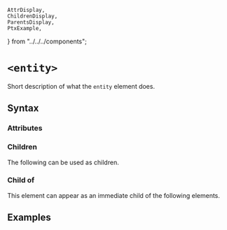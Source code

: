     AttrDisplay,
    ChildrenDisplay,
    ParentsDisplay,
    PtxExample,
} from "../../../components";

# `<entity>`

Short description of what the `entity` element does.

## Syntax

### Attributes

<AttrDisplay name="entity" />

### Children

The following can be used as children.

<ChildrenDisplay name="entity" />

### Child of

This element can appear as an immediate child of the following elements.

<ParentsDisplay name="entity" />

## Examples

    
